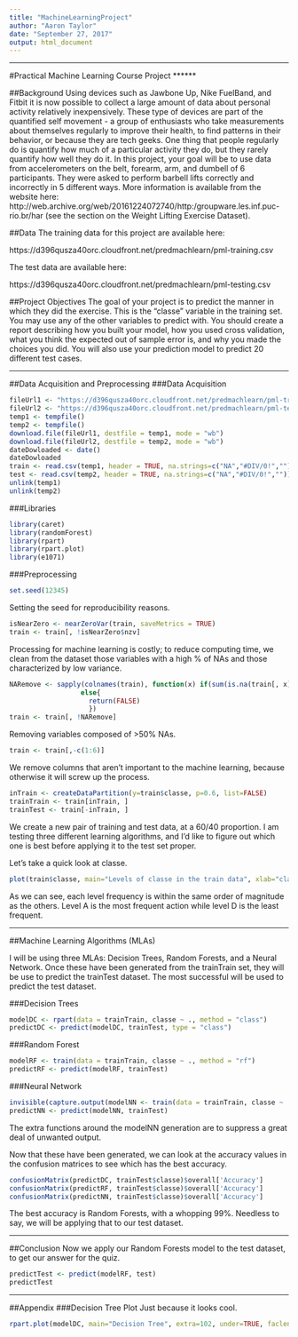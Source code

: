---
title: "MachineLearningProject"
author: "Aaron Taylor"
date: "September 27, 2017"
output: html_document
---

******
#Practical Machine Learning Course Project
******

##Background
Using devices such as Jawbone Up, Nike FuelBand, and Fitbit it is now possible to collect a large amount of data about personal activity relatively inexpensively. These type of devices are part of the quantified self movement - a group of enthusiasts who take measurements about themselves regularly to improve their health, to find patterns in their behavior, or because they are tech geeks. One thing that people regularly do is quantify how much of a particular activity they do, but they rarely quantify how well they do it. In this project, your goal will be to use data from accelerometers on the belt, forearm, arm, and dumbell of 6 participants. They were asked to perform barbell lifts correctly and incorrectly in 5 different ways. More information is available from the website here: http://web.archive.org/web/20161224072740/http:/groupware.les.inf.puc-rio.br/har (see the section on the Weight Lifting Exercise Dataset).  

##Data
The training data for this project are available here:  

https://d396qusza40orc.cloudfront.net/predmachlearn/pml-training.csv  

The test data are available here:  

https://d396qusza40orc.cloudfront.net/predmachlearn/pml-testing.csv  

##Project Objectives
The goal of your project is to predict the manner in which they did the exercise. This is the "classe" variable in the training set. You may use any of the other variables to predict with. You should create a report describing how you built your model, how you used cross validation, what you think the expected out of sample error is, and why you made the choices you did. You will also use your prediction model to predict 20 different test cases.  

******

##Data Acquisition and Preprocessing
###Data Acquisition
```{r loaddata}
fileUrl1 <- "https://d396qusza40orc.cloudfront.net/predmachlearn/pml-training.csv"
fileUrl2 <- "https://d396qusza40orc.cloudfront.net/predmachlearn/pml-testing.csv"
temp1 <- tempfile()
temp2 <- tempfile()
download.file(fileUrl1, destfile = temp1, mode = "wb")
download.file(fileUrl2, destfile = temp2, mode = "wb")
dateDowloaded <- date()
dateDowloaded
train <- read.csv(temp1, header = TRUE, na.strings=c("NA","#DIV/0!",""))
test <- read.csv(temp2, header = TRUE, na.strings=c("NA","#DIV/0!",""))
unlink(temp1)
unlink(temp2)
```

###Libraries
```{r}
library(caret)
library(randomForest)
library(rpart)
library(rpart.plot)
library(e1071)
```

###Preprocessing
```{r}
set.seed(12345)
```
Setting the seed for reproducibility reasons.  
```{r}
isNearZero <- nearZeroVar(train, saveMetrics = TRUE)
train <- train[, !isNearZero$nzv]
```
Processing for machine learning is costly; to reduce computing time, we clean from the dataset those variables with a high % of NAs and those characterized by low variance.  
```{r}
NARemove <- sapply(colnames(train), function(x) if(sum(is.na(train[, x])) > 0.50*nrow(train)) {return(TRUE)}
                  else{
                    return(FALSE)
                    })
train <- train[, !NARemove]
```
Removing variables composed of >50% NAs.  
```{r}
train <- train[,-c(1:6)]
```
We remove columns that aren't important to the machine learning, because otherwise it will screw up the process.  
```{r}
inTrain <- createDataPartition(y=train$classe, p=0.6, list=FALSE)
trainTrain <- train[inTrain, ] 
trainTest <- train[-inTrain, ]
```
We create a new pair of training and test data, at a 60/40 proportion. I am testing three different learning algorithms, and I'd like to figure out which one is best before applying it to the test set proper.  
  
Let's take a quick look at classe. 
```{r}
plot(train$classe, main="Levels of classe in the train data", xlab="classe", ylab="Frequency")
```
  
As we can see, each level frequency is within the same order of magnitude as the others. Level A is the most frequent action while level D is the least frequent.  

******

##Machine Learning Algorithms (MLAs)

I will be using three MLAs: Decision Trees, Random Forests, and a Neural Network. Once these have been generated from the trainTrain set, they will be use to predict the trainTest dataset. The most successful will be used to predict the test dataset.  

###Decision Trees
```{r}
modelDC <- rpart(data = trainTrain, classe ~ ., method = "class")
predictDC <- predict(modelDC, trainTest, type = "class")
```
###Random Forest
```{r}
modelRF <- train(data = trainTrain, classe ~ ., method = "rf")
predictRF <- predict(modelRF, trainTest)
```
###Neural Network
```{r}
invisible(capture.output(modelNN <- train(data = trainTrain, classe ~ ., method = "nnet")))
predictNN <- predict(modelNN, trainTest)
```
The extra functions around the modelNN generation are to suppress a great deal of unwanted output.  
  
Now that these have been generated, we can look at the accuracy values in the confusion matrices to see which has the best accuracy.  
```{r}
confusionMatrix(predictDC, trainTest$classe)$overall['Accuracy']
confusionMatrix(predictRF, trainTest$classe)$overall['Accuracy']
confusionMatrix(predictNN, trainTest$classe)$overall['Accuracy']
```
The best accuracy is Random Forests, with a whopping 99%. Needless to say, we will be applying that to our test dataset.  

******
##Conclusion
Now we apply our Random Forests model to the test dataset, to get our answer for the quiz.
```{r}
predictTest <- predict(modelRF, test)
predictTest
```

******
##Appendix
###Decision Tree Plot
Just because it looks cool.
```{r}
rpart.plot(modelDC, main="Decision Tree", extra=102, under=TRUE, faclen=0)
```